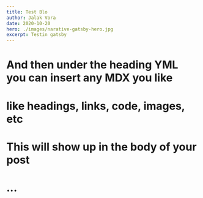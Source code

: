 ```yaml
---
title: Test Blo
author: Jalak Vora
date: 2020-10-20
hero: ./images/narative-gatsby-hero.jpg
excerpt: Testin gatsby
---
```

# And then under the heading YML you can insert any MDX you like
# like headings, links, code, images, etc
# This will show up in the body of your post
# ...